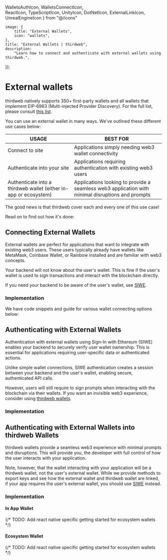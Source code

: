   WalletsAuthIcon, 
  WalletsConnectIcon,     
  ReactIcon,
  TypeScriptIcon,
  UnityIcon,
  DotNetIcon,
  ExternalLinkIcon,
  UnrealEngineIcon 
} from "@/icons"

	image: {
		title: "External Wallets",
		icon: "wallets",
	},
	title: "External Wallets | thirdweb",
	description:
		"Learn how to connect and authenticate with external wallets using thirdweb.",
});


# External wallets

thirdweb natively supports 350+ first-party wallets and all wallets that implement EIP-6963 (Multi-injected Provider Discovery). For the full list, please consult [this list](/typescript/v5/supported-wallets).

You can use an external wallet in many ways. We've outlined these different use cases below:

| USAGE | BEST FOR  |
|----------|---------- |
| Connect to site | Applications simply needing web3 wallet connectivity |
| Authenticate into your site | Applications requiring authentication with existing web3 users |
| Authenticate into a thirdweb wallet (either in-app or ecosystem) | Applications looking to provide a seamless web3 application with minimal disruptions and prompts |

The good news is that thirdweb cover each and every one of this use case!

Read on to find out how it's done:

## Connecting External Wallets

External wallets are perfect for applications that want to integrate with existing web3 users. These users typically already have wallets like MetaMask, Coinbase Wallet, or Rainbow installed and are familiar with web3 concepts.

<Callout variant="warning" title='Limitations'>
  Your backend will not know about the user's wallet. 
  This is fine if the user's wallet is used to sign transactions and interact with the blockchain directly.

  If you need your backend to be aware of the user's wallet, see [SIWE](#authenticating-with-external-wallets).
</Callout>

### Implementation

We have code snippets and guide for various wallet connecting options below:

<ArticleIconCard
	icon={WalletsConnectIcon}
	title="Connecting to an external wallet"
	description="How to get started connecting your application to an external wallet."
	href="/typescript/v5/supported-wallets"
/>

## Authenticating with External Wallets

Authentication with external wallets using Sign-In with Ethereum (SIWE) enables your backend to securely verify user wallet ownership. This is essential for applications requiring user-specific data or authenticated actions.

<Callout variant="info" title='Key Difference'>
  Unlike simple wallet connections, SIWE authentication creates a session between your backend and the user's wallet, enabling secure, authenticated API calls.

  However, users will still require to sign prompts when interacting with the blockchain via their wallets. If you want an invisible web3 experience, consider using [thirdweb wallets](#authenticating-with-external-wallets-into-thirdweb-wallets).
</Callout>

### Implementation

<ArticleIconCard
	icon={WalletsAuthIcon}
	title="Sign In With Ethereum"
	description="A whole dedicated guides covering everything you need to know about SIWE."
	href="/connect/auth"
/>

## Authenticating with External Wallets into thirdweb Wallets

thirdweb wallets provide a seamless web3 experience with minimal prompts and disruptions. This will provide you, the developer with full control of how the user interacts with your application.

Note, however, that the wallet interacting with your application will be a thirdweb wallet, not the user's external wallet. While we provide methods to export keys and see how the external wallet and thirdweb wallet are linked, if your app requires the user's external wallet, you should use [SIWE](#authenticating-with-external-wallets) instead.

### Implementation

#### In App Wallet

<div className="my-4 grid gap-2 md:grid-cols-2 lg:grid-cols-3">
    <ArticleIconCard
        title="TypeScript"
        icon={TypeScriptIcon}
        description="Configure logging in with an external wallet for ecosystem wallets in TypeScript"
        href="/typescript/v5/inAppWallet#login-with-siwe"
    />
    <ArticleIconCard
        title="React"
        icon={ReactIcon}
        description="Configure logging in with an external wallet for ecosystem wallets in React"
        href="/react/v5/in-app-wallet/get-started#choose-authentication-methods"
    />
    {/* TODO: Add react native specific getting started for ecosystem wallets */}
    <ArticleIconCard
        title="React Native"
        icon={ReactIcon}
        description="Configure logging in with an external wallet for ecosystem wallets in React Native"
        href="/react/v5/in-app-wallet/get-started#choose-authentication-methods"
    />
     <ArticleIconCard
        title=".NET"
        icon={DotNetIcon}
        description="Connect ecosystem wallets in .NET"
        href="/dotnet/wallets/providers/in-app-wallet#login-methods"
    />
    <ArticleIconCard
        title="Unity"
        icon={UnityIcon}
        description="Configure logging in with an external wallet for ecosystem wallets in Unity"
        href="/unity/v5/wallets/in-app-wallet#login-with-siwe"
    />
</div>

#### Ecosystem Wallet

<div className="my-4 grid gap-2 md:grid-cols-2 lg:grid-cols-3">
    <ArticleIconCard
        title="TypeScript"
        icon={TypeScriptIcon}
        description="Configure logging in with an external wallet for ecosystem wallets in TypeScript"
        href="/typescript/v5/ecosystemWallet#logging-into-an-ecosystem-wallet"
    />
    <ArticleIconCard
        title="React"
        icon={ReactIcon}
        description="Configure logging in with an external wallet for ecosystem wallets in React"
        href="/react/v5/ecosystem-wallet/get-started#configuring-auth-strategies"
    />
    {/* TODO: Add react native specific getting started for ecosystem wallets */}
    <ArticleIconCard
        title="React Native"
        icon={ReactIcon}
        description="Configure logging in with an external wallet for ecosystem wallets in React Native"
        href="/react/v5/ecosystem-wallet/get-started#configuring-auth-strategies"
    />
     <ArticleIconCard
        title=".NET"
        icon={DotNetIcon}
        description="Connect ecosystem wallets in .NET"
        href="/dotnet/wallets/providers/ecosystem-wallet#login-methods"
    />
    <ArticleIconCard
        title="Unity"
        icon={UnityIcon}
        description="Configure logging in with an external wallet for ecosystem wallets in Unity"
        href="/unity/v5/wallets/ecosystem-wallet#login-with-siwe"
    />
</div>